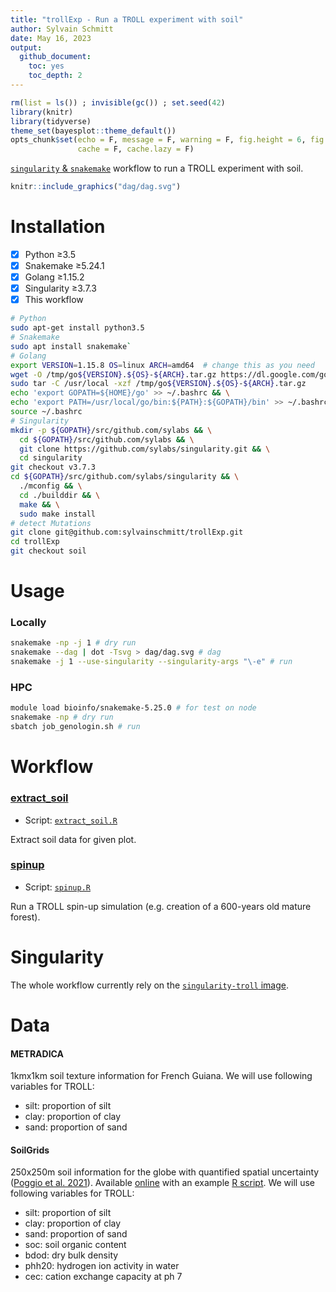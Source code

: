 ```yaml
---
title: "trollExp - Run a TROLL experiment with soil"
author: Sylvain Schmitt
date: May 16, 2023
output:
  github_document: 
    toc: yes
    toc_depth: 2
---
```


```r
rm(list = ls()) ; invisible(gc()) ; set.seed(42)
library(knitr)
library(tidyverse)
theme_set(bayesplot::theme_default())
opts_chunk$set(echo = F, message = F, warning = F, fig.height = 6, fig.width = 8,
               cache = F, cache.lazy = F)
```

[`singularity` & `snakemake`](https://github.com/sylvainschmitt/snakemake_singularity) workflow to run a TROLL experiment with soil.

```r
knitr::include_graphics("dag/dag.svg")
```

# Installation

- [x] Python ≥3.5
- [x] Snakemake ≥5.24.1
- [x] Golang ≥1.15.2
- [x] Singularity ≥3.7.3
- [x] This workflow

```bash
# Python
sudo apt-get install python3.5
# Snakemake
sudo apt install snakemake`
# Golang
export VERSION=1.15.8 OS=linux ARCH=amd64  # change this as you need
wget -O /tmp/go${VERSION}.${OS}-${ARCH}.tar.gz https://dl.google.com/go/go${VERSION}.${OS}-${ARCH}.tar.gz && \
sudo tar -C /usr/local -xzf /tmp/go${VERSION}.${OS}-${ARCH}.tar.gz
echo 'export GOPATH=${HOME}/go' >> ~/.bashrc && \
echo 'export PATH=/usr/local/go/bin:${PATH}:${GOPATH}/bin' >> ~/.bashrc && \
source ~/.bashrc
# Singularity
mkdir -p ${GOPATH}/src/github.com/sylabs && \
  cd ${GOPATH}/src/github.com/sylabs && \
  git clone https://github.com/sylabs/singularity.git && \
  cd singularity
git checkout v3.7.3
cd ${GOPATH}/src/github.com/sylabs/singularity && \
  ./mconfig && \
  cd ./builddir && \
  make && \
  sudo make install
# detect Mutations
git clone git@github.com:sylvainschmitt/trollExp.git
cd trollExp
git checkout soil
```

# Usage

### Locally

```bash
snakemake -np -j 1 # dry run
snakemake --dag | dot -Tsvg > dag/dag.svg # dag
snakemake -j 1 --use-singularity --singularity-args "\-e" # run
```

### HPC

```bash
module load bioinfo/snakemake-5.25.0 # for test on node
snakemake -np # dry run
sbatch job_genologin.sh # run
```

# Workflow

### [extract_soil](https://github.com/sylvainschmitt/trollExp/blob/soil/rules/extract_soil.py)

* Script: [`extract_soil.R`](https://github.com/sylvainschmitt/trollExp/blob/soil/scripts/extract_soil.R)

Extract soil data for given plot.

### [spinup](https://github.com/sylvainschmitt/trollExp/blob/soil/rules/spinup.py)

* Script: [`spinup.R`](https://github.com/sylvainschmitt/trollExp/blob/soil/scripts/spinup.R)

Run a TROLL spin-up simulation (e.g. creation of a 600-years old mature forest).


# Singularity

The whole workflow currently rely on the [`singularity-troll` image](https://github.com/sylvainschmitt/singularity-troll).

# Data

#### **METRADICA**

1kmx1km soil texture information for French Guiana.
We will use following variables for TROLL:

* silt: proportion of silt
* clay: proportion of clay
* sand: proportion of sand

#### **SoilGrids**

250x250m soil information for the globe with quantified spatial uncertainty ([Poggio et al. 2021](https://soil.copernicus.org/articles/7/217/2021/)).
Available [online](https://files.isric.org/soilgrids/latest/data/) with an example [R script](https://git.wur.nl/isric/soilgrids/soilgrids.notebooks/-/blob/master/markdown/webdav_from_R.md).
We will use following variables for TROLL:

* silt: proportion of silt
* clay: proportion of clay
* sand: proportion of sand
* soc: soil organic content
* bdod: dry bulk density
* phh20: hydrogen ion activity in water  
* cec: cation exchange capacity at ph 7
